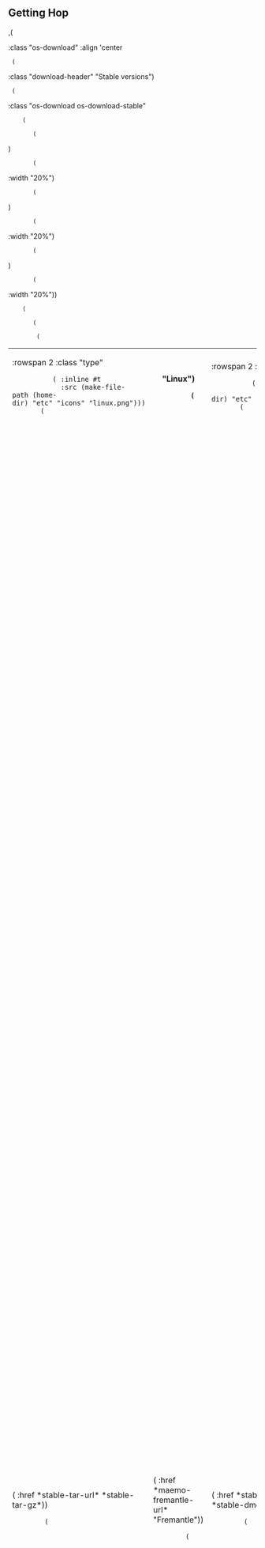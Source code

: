 == Getting Hop ==

,(<DIV> :class "os-download" :align 'center
  (<DIV> :class "download-header" "Stable versions")
  (<TABLE> :class "os-download os-download-stable"
     (<COLGROUP> 
        (<COL>)
        (<COL> :width "20%")
        (<COL>)
        (<COL> :width "20%")
        (<COL>)
        (<COL> :width "20%"))
     (<TR> 
        (<TD> :rowspan 2 :class "type"
           (<IMG> :inline #t
             :src (make-file-path (home-dir) "etc" "icons" "linux.png")))
        (<TH> "Linux")
        (<TD> :rowspan 2 :class "type"
           (<IMG> :inline #t
             :src (make-file-path (home-dir) "etc" "icons" "maemo_install.png")))
        (<TH> "Maemo")
        (<TD> :rowspan 2 :class "type"
           (<IMG> :inline #t
             :src (make-file-path (home-dir) "etc" "icons" "macos.png")))
        (<TH> "MacOS X")
        (<TD> :rowspan 2 :class "type"
           (<IMG> :inline #t
             :src (make-file-path (home-dir) "etc" "icons" "windows.png")))
        (<TH> "Windows"))
     (<TR> 
         (<TD> (<A> :href *stable-tar-url* *stable-tar-gz*))
         (<TD> (<A> :href *maemo-fremantle-url* "Fremantle"))
         (<TD> (<A> :href *stable-dmg-url* (basename *stable-dmg*)))
         (<TD> (<A> :href *stable-jar-url* (basename *stable-jar*))))))

,(<DIV> :class "os-download" :align 'center
  (<DIV> :class "download-header" "Unstable versions")
  (<TABLE> :class "os-download os-download-unstable"
     (<COLGROUP> 
        (<COL>)
        (<COL> :width "50%")
        (<COL>)
        (<COL> :width "50%"))
     (<TR> 
        (<TD> :rowspan 2 :class "type"
           (<IMG> :inline #t
             :src (make-file-path (home-dir) "etc" "icons" "package.png")))
        (<TH> "Source")
        (<TD> :rowspan 2 :class "type"
           (<IMG> :inline #t
             :src (make-file-path (home-dir) "etc" "icons" "java.png")))
        (<TH> "Pre-compiled JVM"))
     (<TR> 
         (<TD> (<A> :href *devel-tar-url* *devel-tar-gz*))
         (<TD> (<A> :href *devel-jar-url* *devel-jar*)))))


,(<TABLE>
   :class "download"
   (<TR> (<TD> "&nbsp;"))
   (<TR> (<TH> [Older versions may be download by ,(<SPAN> :class "old" "ftp") at:]
         (<A> :href (home-ftp-hop-url) (home-ftp-hop-url))))
   (<TR> (<TD> "&nbsp;"))
   (<TR> (<TD> 
[Linux users ,(<B> "should") prefer the native version built
from the source code to the pre-compiled JVM version because it gives 
much better performance. On Linux, the JVM version should only be considered
for quick Hop experiments.])))

~~ HOP is shipped with some **Linux distributions** on which it can be
used without downloading and installing the source code manually:

  * ,(<IMG> :inline #t :src (make-file-path (home-dir) "etc" "icons" "arch-16x16.png")) [[http://aur.archlinux.org|Arch Linux]]
  * ,(<IMG> :inline #t :src (make-file-path (home-dir) "etc" "icons" "gentoo-16x16.png")) [[http://www.gentoo.org|Gentoo]]


~~ We provide some pre-compiled packages for non-standard architectures:

  * ,(<IMG> :inline #t :src (make-file-path (home-dir) "etc" "icons" "maemo-16x16.png")) [[http://maemo.org|Maemo]]

,(<DIV> :class "os-download" :align 'center
  (<DIV> :class "download-header" "Stable Maemo")
  (<TABLE> :class "os-download os-download-maemo"
     (<COLGROUP> 
        (<COL>)
        (<COL> :width "50%")
        (<COL>)
        (<COL> :width "50%"))
     (<TR> 
        (<TD> :rowspan 2 :class "type"
           (<IMG> :inline #t
             :src (make-file-path (home-dir) "etc" "icons" "maemo_install.png")))
        (<TH> "OS2008")
        (<TD> :rowspan 2 :class "type"
           (<IMG> :inline #t
             :src (make-file-path (home-dir) "etc" "icons" "maemo_install.png")))
        (<TH> "Maemo5"))
     (<TR> 
         (<TD> (<A> :href *maemo-chinook-free-url* "Chinook"))
         (<TD> (<A> :href *maemo-fremantle-free-url* "Fremantle")))))

,(<DIV> :class "os-download" :align 'center
  (<DIV> :class "download-header" "Unstable Maemo")
  (<TABLE> :class "os-download os-download-unstable"
     (<COLGROUP> 
        (<COL>)
        (<COL> :width "50%")
        (<COL>)
        (<COL> :width "50%"))
     (<TR> 
        (<TD> :rowspan 2 :class "type"
           (<IMG> :inline #t
             :src (make-file-path (home-dir) "etc" "icons" "maemo_install.png")))
        (<TH> "OS2008")
        (<TD> :rowspan 2 :class "type"
           (<IMG> :inline #t
             :src (make-file-path (home-dir) "etc" "icons" "maemo_install.png")))
        (<TH> "Maemo5"))
     (<TR> 
         (<TD> (<A> :href *maemo-chinook-unstable-url* "Chinook"))
         (<TD> (<A> :href *maemo-fremantle-unstable-url* "Fremantle")))))


== Getting Bigloo ==

In order to install HOP from the source (for significantly improving
performance), the ,(<A> :href (home-bigloo-url) "Bigloo") compiler has
first to be installed. Bigloo version **3.3a** or higher is required for
compiling HOP.

~~ Bigloo versions may be downloaded
from: ,(<A> :href (home-ftp-bigloo-url) (home-ftp-bigloo-url)).

== Browsing the code ==

The HOP source code may be browsed 
,(<A> :href (home-source-url) "here").

== License ==

<include>license.wiki</include>
